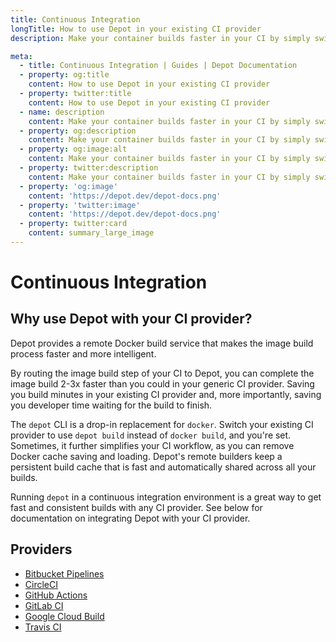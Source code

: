 ```yaml
---
title: Continuous Integration
longTitle: How to use Depot in your existing CI provider
description: Make your container builds faster in your CI by simply switching from `docker build` to `depot build`.

meta:
  - title: Continuous Integration | Guides | Depot Documentation
  - property: og:title
    content: How to use Depot in your existing CI provider
  - property: twitter:title
    content: How to use Depot in your existing CI provider
  - name: description
    content: Make your container builds faster in your CI by simply switching from `docker build` to `depot build`.
  - property: og:description
    content: Make your container builds faster in your CI by simply switching from `docker build` to `depot build`.
  - property: og:image:alt
    content: Make your container builds faster in your CI by simply switching from `docker build` to `depot build`.
  - property: twitter:description
    content: Make your container builds faster in your CI by simply switching from `docker build` to `depot build`.
  - property: 'og:image'
    content: 'https://depot.dev/depot-docs.png'
  - property: 'twitter:image'
    content: 'https://depot.dev/depot-docs.png'
  - property: twitter:card
    content: summary_large_image
---
```


# Continuous Integration

## Why use Depot with your CI provider?

Depot provides a remote Docker build service that makes the image build process faster and more intelligent.

By routing the image build step of your CI to Depot, you can complete the image build 2-3x faster than you could in your generic CI provider. Saving you build minutes in your existing CI provider and, more importantly, saving you developer time waiting for the build to finish.

The `depot` CLI is a drop-in replacement for `docker`. Switch your existing CI provider to use `depot build` instead of `docker build`, and you're set. Sometimes, it further simplifies your CI workflow, as you can remove Docker cache saving and loading. Depot's remote builders keep a persistent build cache that is fast and automatically shared across all your builds.

Running `depot` in a continuous integration environment is a great way to get fast and consistent builds with any CI provider. See below for documentation on integrating Depot with your CI provider.

## Providers

- [Bitbucket Pipelines](../integrations/bitbucket-pipelines)
- [CircleCI](../integrations/circleci)
- [GitHub Actions](../integrations/github-actions)
- [GitLab CI](../integrations/gitlab-ci)
- [Google Cloud Build](../integrations/google-cloud-build)
- [Travis CI](../integrations/travis-ci)
